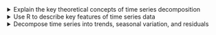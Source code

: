 <details>

<summary>Explain the key theoretical concepts of time series decomposition</summary>
-   Explain how to remove seasonal variation using an estimate for seasonal component of a time series

</details>


<details>

<summary>Use R to describe key features of time series data</summary>
-   Import CSV data and convert to tsibble format
-   Compute a seasonally-adjusted time series

</details>


<details>

<summary>Decompose time series into trends, seasonal variation, and residuals</summary>
-   Obtain residuals as difference between original series and trend + seasonal estimates

</details>